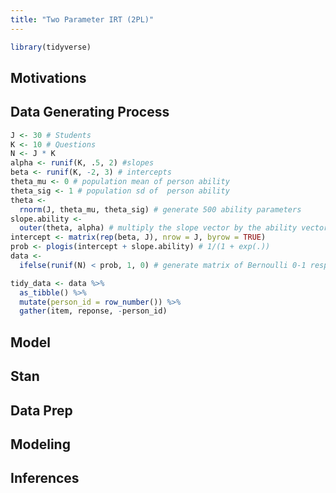 ```yaml
---
title: "Two Parameter IRT (2PL)"
---
```


```r
library(tidyverse)
```



## Motivations

## Data Generating Process

```r
J <- 30 # Students
K <- 10 # Questions
N <- J * K
alpha <- runif(K, .5, 2) #slopes
beta <- runif(K, -2, 3) # intercepts
theta_mu <- 0 # population mean of person ability
theta_sig <- 1 # population sd of  person ability
theta <-
  rnorm(J, theta_mu, theta_sig) # generate 500 ability parameters
slope.ability <-
  outer(theta, alpha) # multiply the slope vector by the ability vector
intercept <- matrix(rep(beta, J), nrow = J, byrow = TRUE)
prob <- plogis(intercept + slope.ability) # 1/(1 + exp(.))
data <-
  ifelse(runif(N) < prob, 1, 0) # generate matrix of Bernoulli 0-1 responses
```

```r
tidy_data <- data %>% 
  as_tibble() %>% 
  mutate(person_id = row_number()) %>% 
  gather(item, reponse, -person_id)
```

## Model

## Stan

## Data Prep

## Modeling

## Inferences

